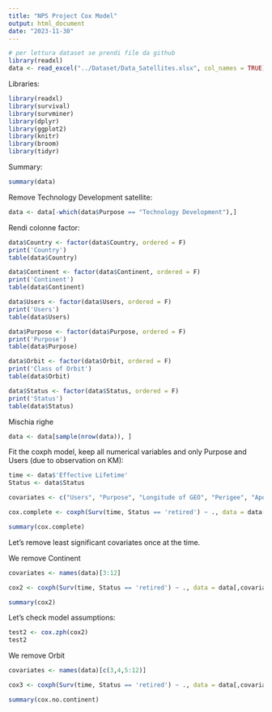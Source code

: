 ```yaml
---
title: "NPS Project Cox Model"
output: html_document
date: "2023-11-30"
---
```


```r
# per lettura dataset se prendi file da github
library(readxl)
data <- read_excel("../Dataset/Data_Satellites.xlsx", col_names = TRUE)
```

Libraries:
```r
library(readxl)
library(survival)
library(survminer)
library(dplyr) 
library(ggplot2)
library(knitr)
library(broom)
library(tidyr)
```

Summary:
```r
summary(data)
```
Remove Technology Development satellite:
```r
data <- data[-which(data$Purpose == "Technology Development"),]
```



Rendi colonne factor:
```r
data$Country <- factor(data$Country, ordered = F)
print('Country')
table(data$Country)

data$Continent <- factor(data$Continent, ordered = F)
print('Continent')
table(data$Continent)

data$Users <- factor(data$Users, ordered = F)
print('Users')
table(data$Users)

data$Purpose <- factor(data$Purpose, ordered = F)
print('Purpose')
table(data$Purpose)

data$Orbit <- factor(data$Orbit, ordered = F)
print('Class of Orbit')
table(data$Orbit)

data$Status <- factor(data$Status, ordered = F)
print('Status')
table(data$Status)
```


Mischia righe
```r
data <- data[sample(nrow(data)), ]
```


Fit the coxph model, keep all numerical variables and only Purpose and Users (due to observation on KM):
```r
time <- data$'Effective Lifetime'
Status <- data$Status

covariates <- c("Users", "Purpose", "Longitude of GEO", "Perigee", "Apogee", "Eccentricity", "Inclination", "Period", "Mass")

cox.complete <- coxph(Surv(time, Status == 'retired') ~ ., data = data[,covariates])

summary(cox.complete)
```



Let's remove least significant covariates once at the time.

We remove Continent

```r
covariates <- names(data)[3:12]

cox2 <- coxph(Surv(time, Status == 'retired') ~ ., data = data[,covariates])

summary(cox2)
```


Let's check model assumptions:
```r
test2 <- cox.zph(cox2)
test2
```

We remove Orbit

```r
covariates <- names(data)[c(3,4,5:12)]

cox3 <- coxph(Surv(time, Status == 'retired') ~ ., data = data[,covariates])

summary(cox.no.continent)
```